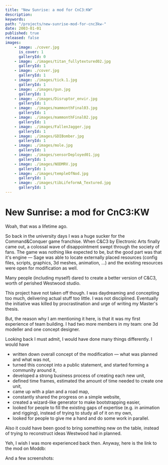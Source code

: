 ```yaml
---
title: "New Sunrise: a mod for CnC3:KW"
description:
keywords:
path: "/projects/new-sunrise-mod-for-cnc3kw-"
date: 2003-01-01
published: true
released: false
images:
    - image: ./cover.jpg
      is_cover: 1
      galleryId: 0
    - image: ./images/titan_fullytextured02.jpg
      galleryId: 1
    - image: ./cover.jpg
      galleryId: 1
    - image: ./images/tick.1.jpg
      galleryId: 1
    - image: ./images/gun.jpg
      galleryId: 1
    - image: ./images/Disruptor_envir.jpg
      galleryId: 1
    - image: ./images/mammonthFinal03.jpg
      galleryId: 1
    - image: ./images/mammonthFinal02.jpg
      galleryId: 1
    - image: ./images/FallenJagger.jpg
      galleryId: 1
    - image: ./images/GDIBomber.jpg
      galleryId: 1
    - image: ./images/mole.jpg
      galleryId: 1
    - image: ./images/sensorDeployed01.jpg
      galleryId: 1
    - image: ./images/NODMRV.jpg
      galleryId: 1
    - image: ./images/templeOfNod.jpg
      galleryId: 1
    - image: ./images/tibLifeformA_Textured.jpg
      galleryId: 1
---
```



# New Sunrise: a mod for CnC3:KW

<ProjectReleaseDate date={props.pageContext.frontmatter.date} released={false} />

Woah, that was a lifetime ago.

So back in the university days I was a huge sucker for the Command&Conquer game franchise. When C&C3 by Electronic Arts finally came out, a colossal wave of disappointment swept through the society of fans.
The game was nothing like expected to be, but the good part was that it's engine &mdash; Sage was able to locate externally placed resources (config files, scripts, graphics, 3d meshes, animation, ...) and the existing resources were open for modification as well.

Many people (including myself) dared to create a better version of C&C3, worth of perished Westwood studio.

This project have not taken off though. I was daydreaming and concepting too much, delivering actual stuff too little. I was not disciplined. Eventually the initiative was killed by procrastination and urge of writing my Master's thesis.

But, the reason why I am mentioning it here, is that it was my first experience of team building. I had two more members in my team: one 3d modeller and one concept designer.

Looking back I must admit, I would have done many things differently. I would have

* written down overall concept of the modification &mdash; what was planned and what was not,
* turned this concept into a public statement, and started forming a community around it,
* developed a strong business process of creating each new unit,
* defined time frames, estimated the amount of time needed to create one unit,
* came up with a plan and a road map,
* constantly shared the progress on a simple website,
* created a wizard-like generator to make bootstrapping easier,
* looked for people to fill the existing gaps of expertise (e.g. in animation and rigging), instead of trying to study all of it on my own,
* looked for people to give me a hand and do some work in parallel.

Also it could have been good to bring something new on the table, instead of trying to reconstruct ideas Westwood had in planned.

Yeh, I wish I was more experienced back then. Anyway, here is the link to the mod on Moddb:

<ProjectLinks
    moddb="https://www.moddb.com/mods/a-new-sunrise"
/>

And a few screenshots:

<ProjectGallery galleryId={1} images={props.pageContext.frontmatter.images} />
